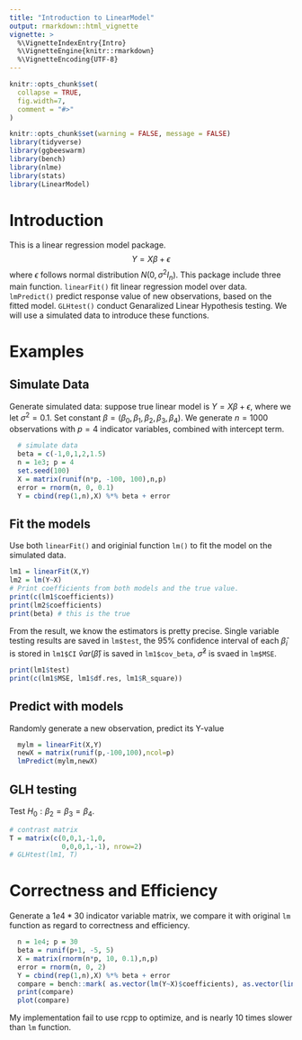 ```yaml
---
title: "Introduction to LinearModel"
output: rmarkdown::html_vignette
vignette: >
  %\VignetteIndexEntry{Intro}
  %\VignetteEngine{knitr::rmarkdown}
  %\VignetteEncoding{UTF-8}
---
```


```r
knitr::opts_chunk$set(
  collapse = TRUE,
  fig.width=7,
  comment = "#>"
)
```
```r
knitr::opts_chunk$set(warning = FALSE, message = FALSE)
library(tidyverse)
library(ggbeeswarm)
library(bench)
library(nlme)
library(stats)
library(LinearModel)

```

# Introduction
This is a linear regression model package.  
$$Y = X\beta + \epsilon$$
where $\epsilon$ follows normal distribution $N(0,\sigma^2I_n)$. This package include three main function. `linearFit()` fit linear regression model over data. `lmPredict()` predict response value of new observations, based on the fitted model. `GLHtest()` conduct Genaralized Linear Hypothesis testing.
We will use a simulated data to introduce these functions.


# Examples
## Simulate Data
Generate simulated data: suppose true linear model is $Y = X\beta + \epsilon$,  where we let $\sigma^2 = 0.1$. Set constant $\beta = (\beta_0, \beta_1, \beta_2, \beta_3, \beta_4)$. We generate $n=1000$ observations with $p=4$ indicator variables, combined with intercept term. 
```r
  # simulate data
  beta = c(-1,0,1,2,1.5)
  n = 1e3; p = 4
  set.seed(100)
  X = matrix(runif(n*p, -100, 100),n,p)
  error = rnorm(n, 0, 0.1)
  Y = cbind(rep(1,n),X) %*% beta + error
```

## Fit the models
Use both `linearFit()` and originial function `lm()` to fit the model on the simulated data.
```r
lm1 = linearFit(X,Y)
lm2 = lm(Y~X)
# Print coefficients from both models and the true value.
print(c(lm1$coefficients))
print(lm2$coefficients)
print(beta) # this is the true 
```
From the result, we know the estimators is pretty precise. Single variable testing results are saved in `lm$test`, the 95% confidence interval of each $\hat\beta_i$ is stored in `lm1$CI` $\hat var(\hat\beta)$ is saved in `lm1$cov_beta`, $\hat\sigma^2$ is svaed in `lm$MSE`.
```r
print(lm1$test)
print(c(lm1$MSE, lm1$df.res, lm1$R_square))
```

## Predict with models
Randomly generate a new observation, predict its Y-value
```r
  mylm = linearFit(X,Y)
  newX = matrix(runif(p,-100,100),ncol=p)
  lmPredict(mylm,newX)
```

## GLH testing
Test $H_0: \beta_2 = \beta_3 = \beta_4$. 
```r
# contrast matrix 
T = matrix(c(0,0,1,-1,0,
             0,0,0,1,-1), nrow=2)
# GLHtest(lm1, T)
```

# Correctness and Efficiency
Generate a $1e4 * 30$ indicator variable matrix, we compare it with original `lm` function as regard to correctness and efficiency.
```r
  n = 1e4; p = 30
  beta = runif(p+1, -5, 5)
  X = matrix(rnorm(n*p, 10, 0.1),n,p)
  error = rnorm(n, 0, 2)
  Y = cbind(rep(1,n),X) %*% beta + error
  compare = bench::mark( as.vector(lm(Y~X)$coefficients), as.vector(linearFit(X,Y)$coefficients) )
  print(compare)
  plot(compare)
```
My implementation fail to use rcpp to optimize, and is nearly 10 times slower than `lm` function. 
